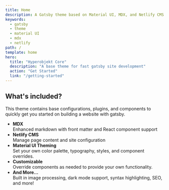 ```yaml
---
title: Home
description: A Gatsby theme based on Material UI, MDX, and Netlify CMS
keywords:
  - gatsby
  - theme
  - material UI
  - mdx
  - netlify
path: /
template: home
hero:
  title: "Hyperobjekt Core"
  description: "A base theme for fast gatsby site development"
  action: "Get Started"
  link: "/getting-started"
---
```


## What's included?

This theme contains base configurations, plugins, and components to quickly get you started on building a website with gatsby.

- **MDX**  
  Enhanced markdown with front matter and React component support
- **Netlify CMS**  
  Manage page content and site configuration
- **Material UI Theming**  
  Set your own color palette, typography, styles, and component overrides.
- **Customizable**  
  Override components as needed to provide your own functionality.
- **And More...**  
  Built in image processing, dark mode support, syntax highlighting, SEO, and more!
